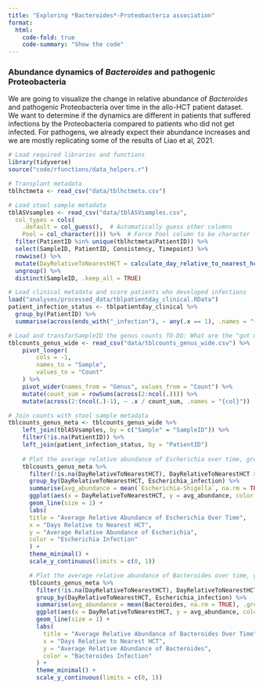 ```yaml
---
title: "Exploring *Bacteroides*-Proteobacteria association"
format:
  html:
    code-fold: true
    code-summary: "Show the code"
---
```


### Abundance dynamics of *Bacteroides* and pathogenic Proteobacteria

We are going to visualize the change in relative abundance of *Bacteroides* and pathogenic Proteobacteria over time in the allo-HCT patient dataset. We want to determine if the dynamics are different in patients that suffered infections by the Proteobacteria compared to patients who did not get infected. For pathogens, we already expect their abundance increases and we are mostly replicating some of the results of Liao et al, 2021.

```r
# Load required libraries and functions
library(tidyverse)
source("code/rfunctions/data_helpers.r")

# Transplant metadata
tblhctmeta <- read_csv("data/tblhctmeta.csv")

# Load stool sample metadata
tblASVsamples <- read_csv("data/tblASVsamples.csv",
  col_types = cols(
    .default = col_guess(),  # Automatically guess other columns
    Pool = col_character())) %>%  # Force Pool column to be character
  filter(PatientID %in% unique(tblhctmeta$PatientID)) %>%
  select(SampleID, PatientID, Consistency, Timepoint) %>%
  rowwise() %>%
  mutate(DayRelativeToNearestHCT = calculate_day_relative_to_nearest_hct(PatientID, Timepoint, tblhctmeta)) %>%
  ungroup() %>%
  distinct(SampleID, .keep_all = TRUE)

# Load clinical metadata and score patients who developed infections
load("analyses/processed_data/tblpatientday_clinical.RData")
patient_infection_status <- tblpatientday_clinical %>%
  group_by(PatientID) %>%
  summarise(across(ends_with("_infection"), ~ any(.x == 1), .names = "{col}"))

# Load and transforSampleID the genus counts TO-DO: What are the "gut metagenome", "metagenome", and "mouse metagenome"
tblcounts_genus_wide <- read_csv("data/tblcounts_genus_wide.csv") %>%
    pivot_longer(
        cols = -1,
        names_to = "Sample",
        values_to = "Count"
    ) %>%
    pivot_wider(names_from = "Genus", values_from = "Count") %>%
    mutate(count_sum = rowSums(across(2:ncol(.)))) %>%
    mutate(across(2:(ncol(.)-1), ~ .x / count_sum, .names = "{col}"))

# Join counts with stool sample metadata
tblcounts_genus_meta <- tblcounts_genus_wide %>%
    left_join(tblASVsamples, by = c("Sample" = "SampleID")) %>%
    filter(!is.na(PatientID)) %>%
    left_join(patient_infection_status, by = "PatientID")
    
    # Plot the average relative abundance of Escherichia over time, grouped by infection status
    tblcounts_genus_meta %>%
      filter(!is.na(DayRelativeToNearestHCT), DayRelativeToNearestHCT >= -10, DayRelativeToNearestHCT <= 30) %>%
      group_by(DayRelativeToNearestHCT, Escherichia_infection) %>%
      summarise(avg_abundance = mean(`Escherichia-Shigella`, na.rm = TRUE), .groups = "drop") %>%
      ggplot(aes(x = DayRelativeToNearestHCT, y = avg_abundance, color = Escherichia_infection)) +
      geom_line(size = 1) +
      labs(
      title = "Average Relative Abundance of Escherichia Over Time",
      x = "Days Relative to Nearest HCT",
      y = "Average Relative Abundance of Escherichia",
      color = "Escherichia Infection"
      ) +
      theme_minimal() +
      scale_y_continuous(limits = c(0, 1))

      # Plot the average relative abundance of Bacteroides over time, grouped by infection status
      tblcounts_genus_meta %>%
        filter(!is.na(DayRelativeToNearestHCT), DayRelativeToNearestHCT >= -15, DayRelativeToNearestHCT <= 30) %>%
        group_by(DayRelativeToNearestHCT, Escherichia_infection) %>%
        summarise(avg_abundance = mean(Bacteroides, na.rm = TRUE), .groups = "drop") %>%
        ggplot(aes(x = DayRelativeToNearestHCT, y = avg_abundance, color = Escherichia_infection)) +
        geom_line(size = 1) +
        labs(
          title = "Average Relative Abundance of Bacteroides Over Time",
          x = "Days Relative to Nearest HCT",
          y = "Average Relative Abundance of Bacteroides",
          color = "Bacteroides Infection"
        ) +
        theme_minimal() +
        scale_y_continuous(limits = c(0, 1))
```